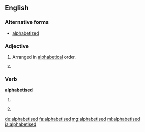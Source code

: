 ==English==

===Alternative forms===
* [[alphabetized]] {{qualifier|North American}}

===Adjective===
{{en-adj|-}}

# {{context|British|lang=en}} Arranged in [[alphabetical]] order.
# {{alternative spelling of|alphabetized|lang=en}}

===Verb===
'''alphabetised'''

# {{context|British|lang=en}} {{en-past of|alphabetise}}
# {{alternative spelling of|alphabetized|lang=en}}

[[de:alphabetised]]
[[fa:alphabetised]]
[[mg:alphabetised]]
[[ml:alphabetised]]
[[ja:alphabetised]]